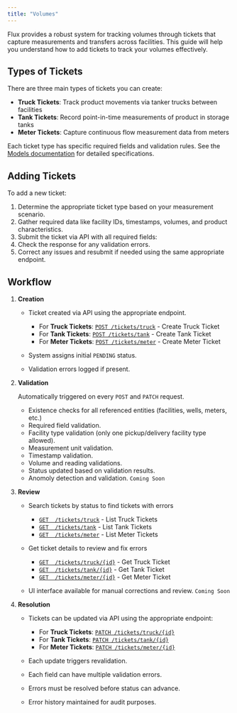 ```yaml
---
title: "Volumes"
---
```


Flux provides a robust system for tracking volumes through tickets that capture measurements and transfers across facilities. This guide will help you understand how to add tickets to track your volumes effectively.

## Types of Tickets

There are three main types of tickets you can create:

- **Truck Tickets**: Track product movements via tanker trucks between facilities
- **Tank Tickets**: Record point-in-time measurements of product in storage tanks
- **Meter Tickets**: Capture continuous flow measurement data from meters

Each ticket type has specific required fields and validation rules. See the [Models documentation](/models/volumes/overview) for detailed specifications.

## Adding Tickets

To add a new ticket:

1. Determine the appropriate ticket type based on your measurement scenario.
2. Gather required data like facility IDs, timestamps, volumes, and product characteristics.
3. Submit the ticket via API with all required fields:
4. Check the response for any validation errors.
5. Correct any issues and resubmit if needed using the same appropriate endpoint.

## Workflow

1. **Creation**

   - Ticket created via API using the appropriate endpoint.

     - For **Truck Tickets**: [`POST /tickets/truck`](/api-reference/volumes/create-truck-ticket) - Create Truck Ticket
     - For **Tank Tickets**: [`POST /tickets/tank`](/api-reference/volumes/create-tank-ticket) - Create Tank Ticket
     - For **Meter Tickets**: [`POST /tickets/meter`](/api-reference/volumes/create-meter-ticket) - Create Meter Ticket

   - System assigns initial `PENDING` status.
   - Validation errors logged if present.

2. **Validation**

   Automatically triggered on every `POST` and `PATCH` request.

   - Existence checks for all referenced entities (facilities, wells, meters, etc.)
   - Required field validation.
   - Facility type validation (only one pickup/delivery facility type allowed).
   - Measurement unit validation.
   - Timestamp validation.
   - Volume and reading validations.
   - Status updated based on validation results.
   - Anomoly detection and validation. `Coming Soon`

3. **Review**

   - Search tickets by status to find tickets with errors

     - [`GET  /tickets/truck`](/api-reference/volumes/list-truck-tickets) - List Truck Tickets
     - [`GET  /tickets/tank`](/api-reference/volumes/list-tank-tickets) - List Tank Tickets
     - [`GET  /tickets/meter`](/api-reference/volumes/list-meter-tickets) - List Meter Tickets

   - Get ticket details to review and fix errors

     - [`GET  /tickets/truck/{id}`](/api-reference/volumes/get-truck-ticket) - Get Truck Ticket
     - [`GET  /tickets/tank/{id}`](/api-reference/volumes/get-tank-ticket) - Get Tank Ticket
     - [`GET  /tickets/meter/{id}`](/api-reference/volumes/get-meter-ticket) - Get Meter Ticket

   - UI interface available for manual corrections and review. `Coming Soon`

4. **Resolution**

   - Tickets can be updated via API using the appropriate endpoint:

     - For **Truck Tickets**: [`PATCH /tickets/truck/{id}`](/api-reference/volumes/update-truck-ticket)
     - For **Tank Tickets**: [`PATCH /tickets/tank/{id}`](/api-reference/volumes/update-tank-ticket)
     - For **Meter Tickets**: [`PATCH /tickets/meter/{id}`](/api-reference/volumes/update-meter-ticket)

   - Each update triggers revalidation.
   - Each field can have multiple validation errors.
   - Errors must be resolved before status can advance.
   - Error history maintained for audit purposes.
